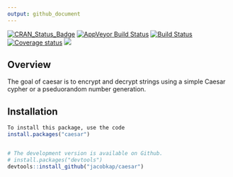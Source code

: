 ```yaml
---
output: github_document
---
```


[![CRAN\_Status\_Badge](http://www.r-pkg.org/badges/version/caesar)](https://cran.r-project.org/package=caesar)
[![AppVeyor Build
Status](https://ci.appveyor.com/api/projects/status/github/jacobkap/caesar?branch=master&svg=true)](https://ci.appveyor.com/project/jacobkap/caesar)
[![Build
Status](https://travis-ci.org/jacobkap/caesar.svg?branch=master)](https://travis-ci.org/jacobkap/caesar)
[![Coverage
status](https://codecov.io/gh/jacobkap/caesar/branch/master/graph/badge.svg)](https://codecov.io/github/jacobkap/caesar?branch=master)
[![](http://cranlogs.r-pkg.org/badges/grand-total/caesar?color=blue)](https://cran.r-project.org/package=caesar)


## Overview

The goal of caesar is to encrypt and decrypt strings using a simple Caesar cypher or a pseduorandom number generation. 

## Installation

``` r
To install this package, use the code
install.packages("caesar")


# The development version is available on Github.
# install.packages("devtools")
devtools::install_github("jacobkap/caesar")
```
